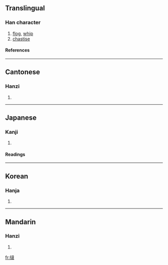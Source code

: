 {{see|挞}}

==Translingual==
===Han character===
{{Han char|rn=64|rad=手|as=13|sn=16|four=5403<sub>4</sub>|canj=手卜土手 (QYGQ)}}
# [[flog]], [[whip]]
# [[chastise]]
====References====
{{Han ref|kx=0457.170|dkj=12774|dj=0806.020|hdz=31953.040|uh=64BB|ud=25787|bh=BED8|bd=48856}}

----
==Cantonese==
===Hanzi===
{{yue-hanzi|jyut=|y=taat3}}
# {{defn|Cantonese}}

----
==Japanese==
===Kanji===
{{ja-kanji|grade=|rs=手13}}
# {{defn|Japanese}} 
====Readings====
{{ja-readings|on=[[たち]] (tachi), [[たつ]] (tatsu)|kun=[[むちうつ]] (muchiutsu), [[はやい]] (hayai)}}

----
==Korean==
===Hanja===
{{ko-hanja|hangeul=달|eumhun=|rv=dal|mr=tal|y=tal}}
# {{defn|Korean}}

----
==Mandarin==
===Hanzi===
{{cmn-hanzi|sim=挞|pin=[[tà]] (ta4)|wg=t'a<sup>4</sup>}}
# {{defn|Mandarin}}

[[fr:撻]]